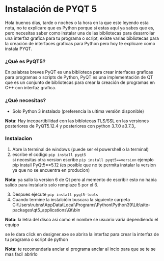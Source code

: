 # Instalación de PYQT 5

Hola buenos días, tarde o noches o la hora en  la que este leyendo esta nota,
no te explicare que es Python porque si estas aquí ya sabes que es,
pero necesitas saber como instalar una de las bibliotecas 
para desarrollar una interfaz grafica para tu programa o script, 
existe varias bibliotecas para la creación de interfaces graficas
para Python pero hoy te explicare como instala PYQT. 

### ¿Qué es PyQT5?

En palabras breves PyQT es una biblioteca para crear interfaces graficas para programas o scripts de Python, PyQT es una implementación de QT que es un conjunto de bibliotecas para crear la creación de programas en C++ con interfaz grafica.

### ¿Qué necesitas?

 - Solo Python 3 instalado (preferencia la ultima versión disponible)

**Nota:** Hay incopartibilidad con las biblotecas TLS/SSL en las versiones posteriores de PyQT5.12.4 y posteriores con python 3.7.0 a3.7.3,.

### Instalacion

1. Abre la terminal de windows (puede ser el powershell o la terminal)
2. escribe el codigo ``` pip install pyqt5 ```  
si necesitas otra version  escribe ``` pip install pyqt5==version ``` ejemplo pip install PyQt5==5.12 (es posible que no te permita instalar la version ya que no se encuentra en producion)

**Nota:** ya salio la version 6 de Qt pero al memento de escribir esto no habia salido para instalarlo solo remplaze 5 por el 6.

3. Despues ejecute ```pip install pyqt5-tools```
4. Cuando termine la instalcióin buscara la siguiente carpeta
C:\Users\rubns\AppData\Local\Programs\Python\Python39\Lib\site-packages\qt5_applications\Qt\bin

**Nota:** la letra del disco asi como el nombre se usuario varia dependiendo el equipo

se le dara click en designer.exe se abrira la interfaz para crear la interfaz de tu programa o script de python

**Nota:** te recomendaria anclar el programa anclar al incio para que se te se mas facil abrirlo 

